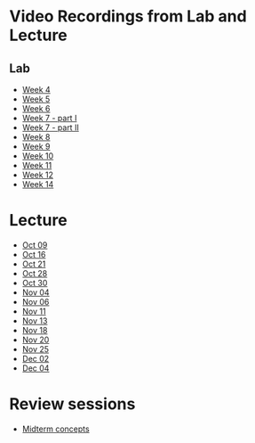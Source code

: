 # Video Recordings from Lab and Lecture {.unnumbered}

## Lab
 
- [Week 4](https://mediaspace.wisc.edu/media/lab_04_claire/1_l1mfwvlq)
- [Week 5](https://mediaspace.wisc.edu/media/lab_05_claire/1_i06aljoy)
- [Week 6](https://mediaspace.wisc.edu/media/lab_06_coco/1_1b8aqlu9)
- [Week 7 - part I](https://mediaspace.wisc.edu/media/lab_07a_coco/1_hznxr36i)
- [Week 7 - part II](https://mediaspace.wisc.edu/media/lab_07b_claire/1_2rggj7rr)
- [Week 8](https://mediaspace.wisc.edu/media/lab_08_coco/1_9rj11r3y)
- [Week 9](https://mediaspace.wisc.edu/media/lab_09_LiChen/1_iu1svxyx)
- [Week 10](https://mediaspace.wisc.edu/media/lab_10_claire/1_b44rdylt)
- [Week 11](https://mediaspace.wisc.edu/media/lab_11_coco/1_ij1noawu)
- [Week 12](https://mediaspace.wisc.edu/media/lab_12_coco/1_wxmoczg6)
- [Week 14](https://mediaspace.wisc.edu/media/lab_14_coco/1_eqytv9js)

# Lecture

- [Oct 09](https://mediaspace.wisc.edu/media/lecture_2024_10_09/1_gsb1ai91 )
- [Oct 16](https://mediaspace.wisc.edu/media/lecture_2024_10_16/1_i5aix5ax)
- [Oct 21](https://mediaspace.wisc.edu/media/lecture_2024_10_21/1_kl86kwle)
- [Oct 28](https://mediaspace.wisc.edu/media/lecture_2024_10_28/1_832zh3tc)
- [Oct 30](https://mediaspace.wisc.edu/media/lecture_2024_10_30/1_hpnq713a)
- [Nov 04](https://mediaspace.wisc.edu/media/lecture_2024_11_04/1_bd15u3ed)
- [Nov 06](https://mediaspace.wisc.edu/media/lecture_2024_11_06/1_35539di0)
- [Nov 11](https://mediaspace.wisc.edu/media/lecture_2024_11_11/1_v80ogln2)
- [Nov 13](https://mediaspace.wisc.edu/media/lecture_2024_11_13/1_38ncghi4)
- [Nov 18](https://mediaspace.wisc.edu/media/lecture_2024_11_18/1_pea6t6df)
- [Nov 20](https://mediaspace.wisc.edu/media/lecture_2024_11_20/1_ay62ufx9)
- [Nov 25](https://mediaspace.wisc.edu/media/lecture_2024_11_25/1_3ylvv1rq)
- [Dec 02](https://mediaspace.wisc.edu/media/lecture_2024_12_02/1_snkalq6j)
- [Dec 04](https://mediaspace.wisc.edu/media/lecture_2024_12_04/1_41yex7hv)

# Review sessions

- [Midterm concepts](https://mediaspace.wisc.edu/media/midterm_concepts_review/1_zgeiuhh2)